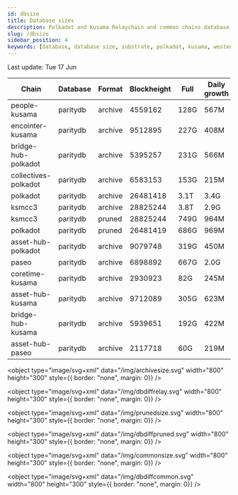 ```yaml
---
id: dbsize
title: Database sizes
description: Polkadot and Kusama Relaychain and common chains database sizes
slug: /dbsize
sidebar_position: 4
keywords: [database, database size, substrate, polkadot, kusama, westend]
---
```



Last update: Tue 17 Jun

| Chain    | Database   | Format | Blockheight | Full         | Daily growth |
| ------------------------| ----------- | -------- | ------- | ---------- | ----- | 
| people-kusama | paritydb | archive | 4559162 | 128G | 567M |
| encointer-kusama | paritydb | archive | 9512895 | 227G | 408M |
| bridge-hub-polkadot | paritydb | archive | 5395257 | 231G | 566M |
| collectives-polkadot | paritydb | archive | 6583153 | 153G | 215M |
| polkadot | paritydb | archive | 26481418 | 3.1T | 3.4G |
| ksmcc3 | paritydb | archive | 28825244 | 3.8T | 2.9G |
| ksmcc3 | paritydb | pruned | 28825244 | 749G | 964M |
| polkadot | paritydb | pruned | 26481419 | 686G | 969M |
| asset-hub-polkadot | paritydb | archive | 9079748 | 319G | 450M |
| paseo | paritydb | archive | 6898892 | 667G | 2.0G |
| coretime-kusama | paritydb | archive | 2930923 | 82G | 245M |
| asset-hub-kusama | paritydb | archive | 9712089 | 305G | 623M |
| bridge-hub-kusama | paritydb | archive | 5939651 | 192G | 422M |
| asset-hub-paseo | paritydb | archive | 2117718 | 60G | 219M |
<object type="image/svg+xml" data="/img/archivesize.svg" width="800" height="300" style={{ border: "none", margin: 0}} />

<object type="image/svg+xml" data="/img/dbdiffrelay.svg" width="800" height="300" style={{ border: "none", margin: 0}} />

<object type="image/svg+xml" data="/img/prunedsize.svg" width="800" height="300" style={{ border: "none", margin: 0}} />

<object type="image/svg+xml" data="/img/dbdiffpruned.svg" width="800" height="300" style={{ border: "none", margin: 0}} />

<object type="image/svg+xml" data="/img/commonsize.svg" width="800" height="300" style={{ border: "none", margin: 0}} />

<object type="image/svg+xml" data="/img/dbdiffcommon.svg" width="800" height="300" style={{ border: "none", margin: 0}} />
